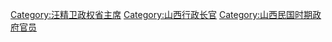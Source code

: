 [[Category:汪精卫政权省主席|Category:汪精卫政权省主席]]
[[Category:山西行政长官|Category:山西行政长官]]
[[Category:山西民国时期政府官员|Category:山西民国时期政府官员]]